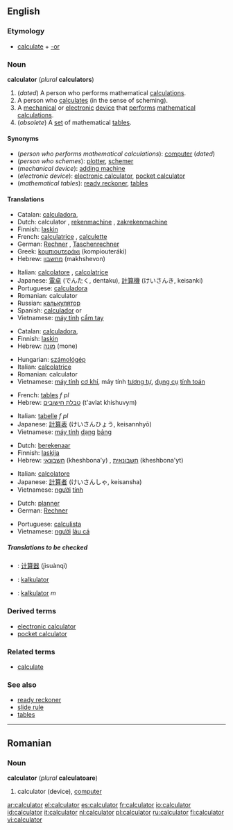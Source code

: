 ==English==

===Etymology===
*[[calculate]] + [[-or]]

===Noun===
{{wikipedia}}
'''calculator''' (''plural'' '''calculators''')

# <!--DefA-->(''dated'') A person who performs mathematical [[calculation]]s.
# <!--DefB-->A person who [[calculate]]s (in the sense of scheming).
# <!--DefC-->A [[mechanical]] or [[electronic]]  [[device]] that [[perform]]s [[mathematical]] [[calculation]]s.
# <!--DefD-->(''obsolete'') A [[set]] of mathematical [[table]]s.

====Synonyms====
*<!--DefA-->(''person who performs mathematical calculations''): [[computer]] (''dated'')
*<!--DefB-->(''person who schemes''): [[plotter]], [[schemer]]
*<!--DefC-->(''mechanical device''): [[adding machine]]
*<!--DefD-->(''electronic device''): [[electronic calculator]], [[pocket calculator]]
*<!--DefE-->(''mathematical tables''): [[ready reckoner]], [[table]]s

====Translations====

{{trans-top|electronic device that performs mathematical calculations}}
*Catalan: [[calculadora]],{{f}}
*Dutch: calculator {{m}}, [[rekenmachine]] {{f}}, [[zakrekenmachine]] {{f}}
*Finnish: [[laskin]]
*French: [[calculatrice]] {{f}}, [[calculette]] {{f}}
*German: [[Rechner]] {{m}}, [[Taschenrechner]] {{m}}
*Greek: [[kομπιουτεράκι]] (kompiouteráki) {{n}}
*Hebrew: [[מחשבון]] (makhshevon) {{m}}
{{trans-mid}}
*Italian: [[calcolatore]] {{m}}, [[calcolatrice]] {{f}}
*Japanese: [[電卓]] (でんたく, dentaku), [[計算機]] (けいさんき, keisanki)
*Portuguese: [[calculadora]] {{f}}
*Romanian: calculator
*Russian: [[калькулятор]] {{m}}
*Spanish: [[calculador]] {{m}} or {{f}}
*Vietnamese: [[máy tính]] [[cầm tay]]
{{trans-bottom}}

{{trans-top|mechanical device that performs mathematical calculations}}
*Catalan: [[calculadora]],{{f}}
*Finnish: [[laskin]]
*Hebrew: [[מונה]] (mone) {{m}}
{{trans-mid}}
*Hungarian: [[számológép]]
*Italian: [[calcolatrice]]
*Romanian: calculator
*Vietnamese: [[máy tính]] [[cơ khí]], máy tính [[tương tự]], [[dụng cụ]] [[tính toán]]
{{trans-bottom}}

{{trans-top|set of mathematical tables}}
*French: [[table#French|table]]s ''f pl''
*Hebrew: [[טבלת חישובים]] (t'avlat khishuvym) {{f}}
{{trans-mid}}
*Italian: [[tabella|tabelle]] ''f pl''
*Japanese: [[計算表]] (けいさんひょう, keisannhyō)
*Vietnamese: [[máy tính]] [[dạng]] [[bảng]]
{{trans-bottom}}

{{trans-top|dated: a person who performs mathematical calculations}}
*Dutch: [[berekenaar]] {{m}}
*Finnish: [[laskija]]
*Hebrew: [[חשבונאי]] (kheshbona'y) {{m}}, [[חשבונאית]] (kheshbona'yt) {{f}}
{{trans-mid}}
*Italian: [[calcolatore]] {{m}}
*Japanese: [[計算者]] (けいさんしゃ, keisansha)
*Vietnamese: [[người]] [[tính]]
{{trans-bottom}}

{{trans-top|person who calculates (in the sense of scheming)}}
*Dutch: [[planner]] {{m}}
*German: [[Rechner]] {{m}}
{{trans-mid}}
*Portuguese: [[calculista]] {{m}}
*Vietnamese: [[người]] [[láu cá]]
{{trans-bottom}}

=====Translations to be checked=====
<!--Remove this section once all of the translations below have been moved into the tables above.-->
{{checktrans}}

*{{ttbc|Chinese}}: [[计算器]] (jìsuànqì)
*{{ttbc|Indonesian}}: [[kalkulator]]
*{{ttbc|Polish}}: [[kalkulator]] ''m''

===Derived terms===
*[[electronic calculator]]
*[[pocket calculator]]

===Related terms===
*[[calculate]]

===See also===
*[[ready reckoner]]
*[[slide rule]]
*[[table]]s

----

==Romanian==

===Noun===
'''calculator''' {{n}} (''plural'' '''calculatoare''')

# calculator (device), [[computer]]

[[ar:calculator]]
[[el:calculator]]
[[es:calculator]]
[[fr:calculator]]
[[io:calculator]]
[[id:calculator]]
[[it:calculator]]
[[nl:calculator]]
[[pl:calculator]]
[[ru:calculator]]
[[fi:calculator]]
[[vi:calculator]]